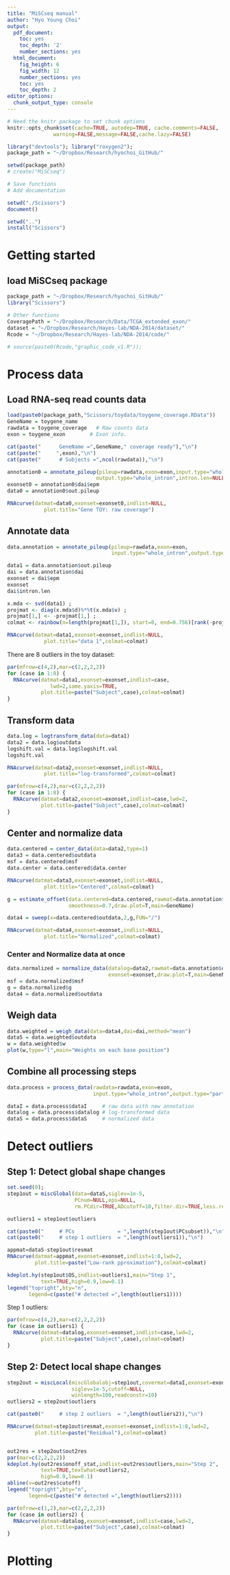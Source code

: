 ```yaml
---
title: "MiSCseq manual"
author: "Hyo Young Choi"
output:
  pdf_document:
    toc: yes
    toc_depth: '2'
    number_sections: yes
  html_document:
    fig_height: 6
    fig_width: 12
    number_sections: yes
    toc: yes
    toc_depth: 2
editor_options:
  chunk_output_type: console
---
```


```r
# Need the knitr package to set chunk options
knitr::opts_chunk$set(cache=TRUE, autodep=TRUE, cache.comments=FALSE,
               warning=FALSE,message=FALSE,cache.lazy=FALSE)
```

```r
library("devtools"); library("roxygen2");
package_path = "~/Dropbox/Research/hyochoi_GitHub/"

setwd(package_path)
# create("MiSCseq")

# Save functions
# Add documentation

setwd("./Scissors")
document()

setwd("..")
install("Scissors")
```

# Getting started

## load MiSCseq package


```r
package_path = "~/Dropbox/Research/hyochoi_GitHub/"
library("Scissors")
```

```r
# Other functions
CoveragePath = "~/Dropbox/Research/Data/TCGA_extended_exon/"
dataset = "~/Dropbox/Research/Hayes-lab/NDA-2014/dataset/"
Rcode = "~/Dropbox/Research/Hayes-lab/NDA-2014/code/"

# source(paste0(Rcode,"graphic_code_v1.R"));

```


# Process data

## Load RNA-seq read counts data 

```r
load(paste0(package_path,"Scissors/toydata/toygene_coverage.RData"))
GeneName = toygene_name
rawdata = toygene_coverage   # Raw counts data
exon = toygene_exon        # Exon info. 
```

```r
cat(paste("      GeneName =",GeneName," coverage ready"),"\n")
cat(paste("     ",exon),"\n")
cat(paste("      # Subjects =",ncol(rawdata)),"\n")

```

```r

annotation0 = annotate_pileup(pileup=rawdata,exon=exon,input.type="whole_intron",
                             output.type="whole_intron",intron.len=NULL)
exonset0 = annotation0$dai$epm
data0 = annotation0$out.pileup

RNAcurve(datmat=data0,exonset=exonset0,indlist=NULL,
            plot.title="Gene TOY: raw coverage")
```


## Annotate data

```r
data.annotation = annotate_pileup(pileup=rawdata,exon=exon,
                                  input.type="whole_intron",output.type="part_intron",intron.len=NULL)

data1 = data.annotation$out.pileup
dai = data.annotation$dai
exonset = dai$epm
exonset
dai$intron.len
```

```r
x.mda <- svd(data1) ;
projmat <- diag(x.mda$d)%*%t(x.mda$v) ;
projmat[1,] <- -projmat[1,] ;
colmat <- rainbow(n=length(projmat[1,]), start=0, end=0.756)[rank(-projmat[1,])]

RNAcurve(datmat=data1,exonset=exonset,indlist=NULL,
            plot.title="data 1",colmat=colmat)
```

There are 8 outliers in the toy dataset: 

```r
par(mfrow=c(4,2),mar=c(2,2,2,2))
for (case in 1:8) {
  RNAcurve(datmat=data1,exonset=exonset,indlist=case,
              lwd=2,same.yaxis=TRUE,
           plot.title=paste("Subject",case),colmat=colmat)
}
```


## Transform data

```r
data.log = logtransform_data(data=data1)
data2 = data.log$outdata
logshift.val = data.log$logshift.val
logshift.val
```

```r
RNAcurve(datmat=data2,exonset=exonset,indlist=NULL,
            plot.title="log-transformed",colmat=colmat)
```

```r
par(mfrow=c(4,2),mar=c(2,2,2,2))
for (case in 1:8) {
  RNAcurve(datmat=data2,exonset=exonset,indlist=case,lwd=2,
           plot.title=paste("Subject",case),colmat=colmat)
}
```

## Center and normalize data

```r
data.centered = center_data(data=data2,type=1)
data3 = data.centered$outdata
msf = data.centered$msf
data.center = data.centered$data.center
```

```r
RNAcurve(datmat=data3,exonset=exonset,indlist=NULL,
            plot.title="Centered",colmat=colmat)
```

```r
g = estimate_offset(data.centered=data.centered,rawmat=data.annotation$out.pileup,exonset=exonset,
                    smoothness=0.7,draw.plot=T,main=GeneName)

data4 = sweep(x=data.centered$outdata,2,g,FUN="/")

RNAcurve(datmat=data4,exonset=exonset,indlist=NULL,
            plot.title="Normalized",colmat=colmat)
```

### Center and Normalize data at once

```r
data.normalized = normalize_data(datalog=data2,rawmat=data.annotation$out.pileup,
                                 exonset=exonset,draw.plot=T,main=GeneName)
msf = data.normalized$msf
g = data.normalized$g
data4 = data.normalized$outdata
```

## Weigh data

```r
data.weighted = weigh_data(data=data4,dai=dai,method="mean")
data5 = data.weighted$outdata
w = data.weighted$w
plot(w,type="l",main="Weights on each base position")
```

## Combine all processing steps

```r
data.process = process_data(rawdata=rawdata,exon=exon,
                            input.type="whole_intron",output.type="part_intron",intron.len=NULL)

dataI = data.process$dataI     # raw data with new annotation
datalog = data.process$datalog # log-transformed data
dataS = data.process$dataS     # normalized data 

```

# Detect outliers

## Step 1: Detect global shape changes

```r
set.seed(0);
step1out = miscGlobal(data=dataS,siglev=1e-5,
                      PCnum=NULL,eps=NULL,
                      rm.PCdir=TRUE,ADcutoff=10,filter.dir=TRUE,less.return=FALSE)

outliers1 = step1out$outliers
```

```r
cat(paste0("     # PCs              = ",length(step1out$PCsubset)),"\n")
cat(paste0("     # step 1 outliers  = ",length(outliers1)),"\n")
```


```r
appmat=dataS-step1out$resmat
RNAcurve(datmat=appmat,exonset=exonset,indlist=1:8,lwd=2,
         plot.title=paste("Low-rank pproximation"),colmat=colmat)

kdeplot.hy(step1out$OS,indlist=outliers1,main="Step 1",
           text=TRUE,high=0.9,low=0.1)
legend("topright",bty="n",
       legend=c(paste("# detected =",length(outliers1))))
```

Step 1 outliers: 

```r
par(mfrow=c(4,2),mar=c(2,2,2,2))
for (case in outliers1) {
  RNAcurve(datmat=datalog,exonset=exonset,indlist=case,lwd=2,
           plot.title=paste("Subject",case),colmat=colmat)
}
```



## Step 2: Detect local shape changes

```r
step2out = miscLocal(miscGlobalobj=step1out,covermat=dataI,exonset=exonset,
                     siglev=1e-5,cutoff=NULL,
                     winlength=100,readconstr=10)
outliers2 = step2out$outliers
```

```r
cat(paste0("     # step 2 outliers  = ",length(outliers2)),"\n")
```

```r
RNAcurve(datmat=step1out$resmat,exonset=exonset,indlist=1:8,lwd=2,
         plot.title=paste("Residual"),colmat=colmat)


out2res = step2out$out2res
par(mar=c(2,2,2,2))
kdeplot.hy(out2res$onoff_stat,indlist=out2res$outliers,main="Step 2",
           text=TRUE,textwhat=outliers2,
           high=0.9,low=0.1)
abline(v=out2res$cutoff)
legend("topright",bty="n",
       legend=c(paste("# detected =",length(outliers2))))

```

```r
par(mfrow=c(1,2),mar=c(2,2,2,2))
for (case in outliers2) {
  RNAcurve(datmat=datalog,exonset=exonset,indlist=case,lwd=2,
           plot.title=paste("Subject",case),colmat=colmat)
}
```

# Plotting












